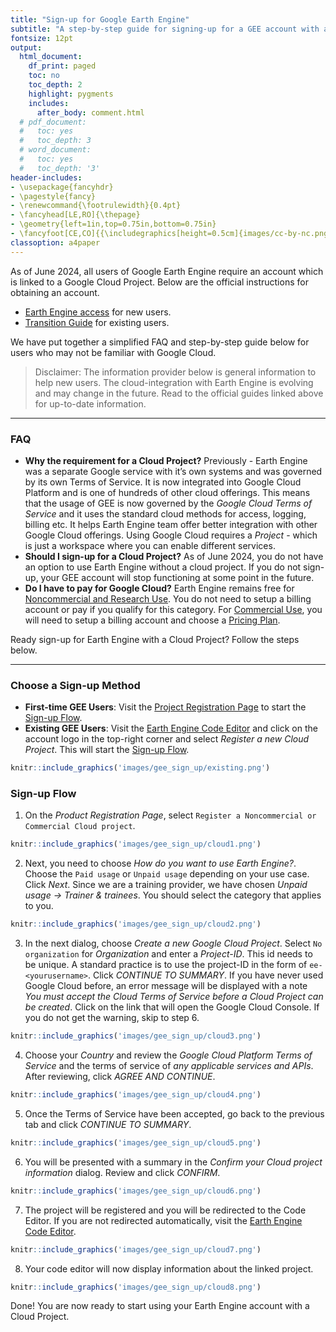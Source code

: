 ```yaml
---
title: "Sign-up for Google Earth Engine"
subtitle: "A step-by-step guide for signing-up for a GEE account with a cloud-project"
fontsize: 12pt
output:
  html_document:
    df_print: paged
    toc: no
    toc_depth: 2
    highlight: pygments
    includes:
      after_body: comment.html
  # pdf_document:
  #   toc: yes
  #   toc_depth: 3
  # word_document:
  #   toc: yes
  #   toc_depth: '3'
header-includes:
- \usepackage{fancyhdr}
- \pagestyle{fancy}
- \renewcommand{\footrulewidth}{0.4pt}
- \fancyhead[LE,RO]{\thepage}
- \geometry{left=1in,top=0.75in,bottom=0.75in}
- \fancyfoot[CE,CO]{{\includegraphics[height=0.5cm]{images/cc-by-nc.png}} Ujaval Gandhi http://www.spatialthoughts.com}
classoption: a4paper
---
```


As of June 2024, all users of Google Earth Engine require an account which is linked to a Google Cloud Project. Below are the official instructions for obtaining an account.

* [Earth Engine access](https://developers.google.com/earth-engine/guides/access) for new users.
* [Transition Guide](https://developers.google.com/earth-engine/guides/transition_to_cloud_projects) for existing users.

We have put together a simplified FAQ and step-by-step guide below for users who may not be familiar with Google Cloud. 

> Disclaimer: The information provider below is general information to help new users. The cloud-integration with Earth Engine is evolving and may change in the future. Read to the official guides linked above for up-to-date information.

----

### FAQ 

* **Why the requirement for a Cloud Project?** Previously - Earth Engine was a separate Google service with it's own systems and was governed by its own Terms of Service. It is now integrated into Google Cloud Platform and is one of hundreds of other cloud offerings. This means that the usage of GEE is now governed by the *Google Cloud Terms of Service* and it uses the standard cloud methods for access, logging, billing etc. It helps Earth Engine team offer better integration with other Google Cloud offerings. Using Google Cloud requires a *Project* - which is just a workspace where you can enable different services.
* **Should I sign-up for a Cloud Project?** As of June 2024, you do not have an option to use Earth Engine without a cloud project. If you do not sign-up, your GEE account will stop functioning at some point in the future.
* **Do I have to pay for Google Cloud?** Earth Engine remains free for [Noncommercial and Research Use](https://earthengine.google.com/noncommercial/). You do not need to setup a billing account or pay if you qualify for this category. For [Commercial Use](https://earthengine.google.com/commercial/), you will need to setup a billing account and choose a [Pricing Plan](https://cloud.google.com/earth-engine/pricing).

Ready sign-up for Earth Engine with a Cloud Project? Follow the steps below.

----

### Choose a Sign-up Method

* **First-time GEE Users**: Visit the [Project Registration Page](https://code.earthengine.google.com/register) to start the [Sign-up Flow](#sign-up-flow).
* **Existing GEE Users**: Visit the [Earth Engine Code Editor](https://code.earthengine.google.com) and click on the account logo in the top-right corner and select *Register a new Cloud Project*. This will start the [Sign-up Flow](#sign-up-flow).

```r
knitr::include_graphics('images/gee_sign_up/existing.png')
```

### Sign-up Flow

1. On the *Product Registration Page*, select `Register a Noncommercial or Commercial Cloud project`.

```r
knitr::include_graphics('images/gee_sign_up/cloud1.png')
```

2. Next, you need to choose *How do you want to use Earth Engine?*. Choose the `Paid usage` or `Unpaid usage` depending on your use case. Click *Next*. Since we are a training provider, we have chosen *Unpaid usage &rarr; Trainer & trainees*. You should select the category that applies to you. 

```r
knitr::include_graphics('images/gee_sign_up/cloud2.png')
```

3. In the next dialog, choose *Create a new Google Cloud Project*. Select `No organization` for *Organization* and enter a *Project-ID*. This id needs to be unique. A standard practice is to use the project-ID in the form of `ee-<yourusername>`. Click *CONTINUE TO SUMMARY*. If you have never used Google Cloud before, an error message will be displayed with a note *You must accept the Cloud Terms of Service before a Cloud Project can be created*. Click on the link that will open the Google Cloud Console. If you do not get the warning, skip to step 6.

```r
knitr::include_graphics('images/gee_sign_up/cloud3.png')
```

4. Choose your *Country* and review the *Google Cloud Platform Terms of Service* and the terms of service of *any applicable services and APIs*. After reviewing, click *AGREE AND CONTINUE*.

```r
knitr::include_graphics('images/gee_sign_up/cloud4.png')
```

5. Once the Terms of Service have been accepted, go back to the previous tab and click *CONTINUE TO SUMMARY*.

```r
knitr::include_graphics('images/gee_sign_up/cloud5.png')
```

6. You will be presented with a summary in the *Confirm your Cloud project information* dialog. Review and click *CONFIRM*.

```r
knitr::include_graphics('images/gee_sign_up/cloud6.png')
```

7. The project will be registered and you will be redirected to the Code Editor. If you are not redirected automatically, visit the [Earth Engine Code Editor](https://code.earthengine.google.com).

```r
knitr::include_graphics('images/gee_sign_up/cloud7.png')
```

8. Your code editor will now display information about the linked project. 

```r
knitr::include_graphics('images/gee_sign_up/cloud8.png')
```

Done! You are now ready to start using your Earth Engine account with a Cloud Project.
